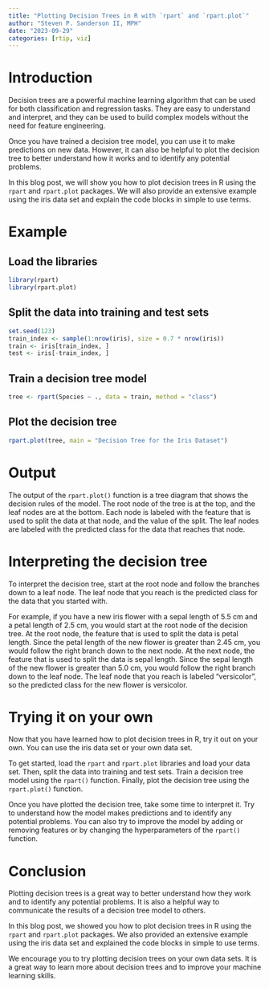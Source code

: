 ```yaml
---
title: "Plotting Decision Trees in R with `rpart` and `rpart.plot`"
author: "Steven P. Sanderson II, MPH"
date: "2023-09-29"
categories: [rtip, viz]
---
```


# Introduction

Decision trees are a powerful machine learning algorithm that can be used for both classification and regression tasks. They are easy to understand and interpret, and they can be used to build complex models without the need for feature engineering.

Once you have trained a decision tree model, you can use it to make predictions on new data. However, it can also be helpful to plot the decision tree to better understand how it works and to identify any potential problems.

In this blog post, we will show you how to plot decision trees in R using the `rpart` and `rpart.plot` packages. We will also provide an extensive example using the iris data set and explain the code blocks in simple to use terms.

# Example

## Load the libraries

```r
library(rpart)
library(rpart.plot)
```

## Split the data into training and test sets

```r
set.seed(123)
train_index <- sample(1:nrow(iris), size = 0.7 * nrow(iris))
train <- iris[train_index, ]
test <- iris[-train_index, ]
```

## Train a decision tree model

```r
tree <- rpart(Species ~ ., data = train, method = "class")
```

## Plot the decision tree

```r
rpart.plot(tree, main = "Decision Tree for the Iris Dataset")
```

# Output

The output of the `rpart.plot()` function is a tree diagram that shows the decision rules of the model. The root node of the tree is at the top, and the leaf nodes are at the bottom. Each node is labeled with the feature that is used to split the data at that node, and the value of the split. The leaf nodes are labeled with the predicted class for the data that reaches that node.

# Interpreting the decision tree

To interpret the decision tree, start at the root node and follow the branches down to a leaf node. The leaf node that you reach is the predicted class for the data that you started with.

For example, if you have a new iris flower with a sepal length of 5.5 cm and a petal length of 2.5 cm, you would start at the root node of the decision tree. At the root node, the feature that is used to split the data is petal length. Since the petal length of the new flower is greater than 2.45 cm, you would follow the right branch down to the next node. At the next node, the feature that is used to split the data is sepal length. Since the sepal length of the new flower is greater than 5.0 cm, you would follow the right branch down to the leaf node. The leaf node that you reach is labeled "versicolor", so the predicted class for the new flower is versicolor.

# Trying it on your own

Now that you have learned how to plot decision trees in R, try it out on your own. You can use the iris data set or your own data set.

To get started, load the `rpart` and `rpart.plot` libraries and load your data set. Then, split the data into training and test sets. Train a decision tree model using the `rpart()` function. Finally, plot the decision tree using the `rpart.plot()` function.

Once you have plotted the decision tree, take some time to interpret it. Try to understand how the model makes predictions and to identify any potential problems. You can also try to improve the model by adding or removing features or by changing the hyperparameters of the `rpart()` function.

# Conclusion

Plotting decision trees is a great way to better understand how they work and to identify any potential problems. It is also a helpful way to communicate the results of a decision tree model to others.

In this blog post, we showed you how to plot decision trees in R using the `rpart` and `rpart.plot` packages. We also provided an extensive example using the iris data set and explained the code blocks in simple to use terms.

We encourage you to try plotting decision trees on your own data sets. It is a great way to learn more about decision trees and to improve your machine learning skills.